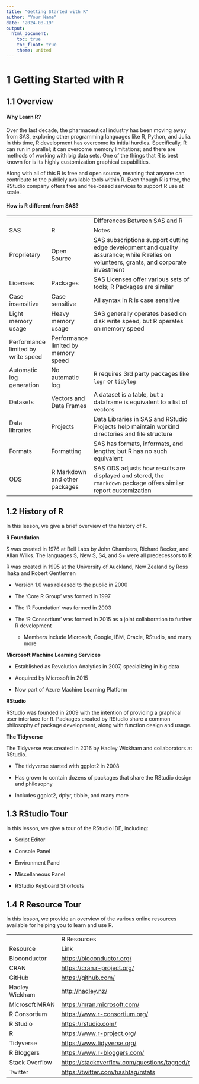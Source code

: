 ```yaml
---
title: "Getting Started with R"
author: "Your Name"
date: "2024-08-19"
output:
  html_document:
    toc: true
    toc_float: true
    theme: united
---
```


# **1 Getting Started with R**

## **1.1 Overview**

#### **Why Learn R?**

Over the last decade, the pharmaceutical industry has been moving away from SAS, exploring other programming languages like R, Python, and Julia. In this time, R development has overcome its initial hurdles. Specifically, R can run in parallel; it can overcome memory limitations; and there are methods of working with big data sets. One of the things that R is best known for is its highly customization graphical capabilities.

Along with all of this R is free and open source, meaning that anyone can contribute to the publicly available tools within R. Even though R is free, the RStudio company offers free and fee-based services to support R use at scale.

#### **How is R different from SAS?**

|                                    |                                     |                                                                                                                                          |
|------------------------------------------------------------------------------------|-----------------------------------------------------------------------------------------|---------------------------------------------------------------------------------------------------------------------------------------------------------------------------------------------------------------------------------------------------------------------------------------------------------------------------------------------------|
|                                    |                                     | Differences Between SAS and R                                                                                                            |
| SAS                                | R                                   | Notes                                                                                                                                    |
| Proprietary                        | Open Source                         | SAS subscriptions support cutting edge development and quality assurance; while R relies on volunteers, grants, and corporate investment |
| Licenses                           | Packages                            | SAS Licenses offer various sets of tools; R Packages are similar                                                                         |
| Case insensitive                   | Case sensitive                      | All syntax in R is case sensitive                                                                                                        |
| Light memory usage                 | Heavy memory usage                  | SAS generally operates based on disk write speed, but R operates on memory speed                                                         |
| Performance limited by write speed | Performance limited by memory speed |                                                                                                                                          |
| Automatic log generation           | No automatic log                    | R requires 3rd party packages like `logr` or `tidylog`                                                                                   |
| Datasets                           | Vectors and Data Frames             | A dataset is a table, but a dataframe is equivalent to a list of vectors                                                                 |
| Data libraries                     | Projects                            | Data Libraries in SAS and RStudio Projects help maintain workind directories and file structure                                          |
| Formats                            | Formatting                          | SAS has formats, informats, and lengths; but R has no such equivalent                                                                    |
| ODS                                | R Markdown and other packages       | SAS ODS adjusts how results are displayed and stored, the `rmarkdown` package offers similar report customization                        |

## **1.2 History of R**

In this lesson, we give a brief overview of the history of `R`.

**R Foundation**

S was created in 1976 at Bell Labs by John Chambers, Richard Becker, and Allan Wilks. The languages S, New S, S4, and S+ were all predecessors to R

R was created in 1995 at the University of Auckland, New Zealand by Ross Ihaka and Robert Gentlemen

-   Version 1.0 was released to the public in 2000

-   The ‘Core R Group’ was formed in 1997

-   The ‘R Foundation’ was formed in 2003

-   The ‘R Consortium’ was formed in 2015 as a joint collaboration to further R development

    -   Members include Microsoft, Google, IBM, Oracle, RStudio, and many more

**Microsoft Machine Learning Services**

-   Established as Revolution Analytics in 2007, specializing in big data

-   Acquired by Microsoft in 2015

-   Now part of Azure Machine Learning Platform

**RStudio**

RStudio was founded in 2009 with the intention of providing a graphical user interface for R. Packages created by RStudio share a common philosophy of package development, along with function design and usage.

**The Tidyverse**

The Tidyverse was created in 2016 by Hadley Wickham and collaborators at RStudio.

-   The tidyverse started with ggplot2 in 2008

-   Has grown to contain dozens of packages that share the RStudio design and philosophy

-   Includes ggplot2, dplyr, tibble, and many more

## **1.3 RStudio Tour**

In this lesson, we give a tour of the RStudio IDE, including:

-   Script Editor

-   Console Panel

-   Environment Panel

-   Miscellaneous Panel

-   RStudio Keyboard Shortcuts

## **1.4 R Resource Tour**

In this lesson, we provide an overview of the various online resources available for helping you to learn and use R.

|                |                                                |
|----------------|------------------------------------------------|
|                | R Resources                                    |
| Resource       | Link                                           |
| Bioconductor   | <https://bioconductor.org/>                    |
| CRAN           | <https://cran.r-project.org/>                  |
| GitHub         | <https://github.com/>                          |
| Hadley Wickham | <http://hadley.nz/>                            |
| Microsoft MRAN | <https://mran.microsoft.com/>                  |
| R Consortium   | <https://www.r-consortium.org/>                |
| R Studio       | <https://rstudio.com/>                         |
| R              | <https://www.r-project.org/>                   |
| Tidyverse      | <https://www.tidyverse.org/>                   |
| R Bloggers     | <https://www.r-bloggers.com/>                  |
| Stack Overflow | <https://stackoverflow.com/questions/tagged/r> |
| Twitter        | <https://twitter.com/hashtag/rstats>           |
